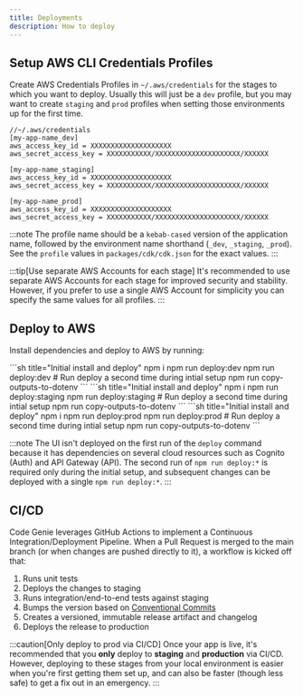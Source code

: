 ```yaml
---
title: Deployments
description: How to deploy
---
```


## Setup AWS CLI Credentials Profiles

Create AWS Credentials Profiles in `~/.aws/credentials` for the stages to which you want to deploy. Usually this will just be a `dev` profile, but you may want to create `staging` and `prod` profiles when setting those environments up for the first time.

```
//~/.aws/credentials
[my-app-name_dev]
aws_access_key_id = XXXXXXXXXXXXXXXXXXXX
aws_secret_access_key = XXXXXXXXXXX/XXXXXXXXXXXXXXXXXXXXX/XXXXXX

[my-app-name_staging]
aws_access_key_id = XXXXXXXXXXXXXXXXXXXX
aws_secret_access_key = XXXXXXXXXXX/XXXXXXXXXXXXXXXXXXXXX/XXXXXX

[my-app-name_prod]
aws_access_key_id = XXXXXXXXXXXXXXXXXXXX
aws_secret_access_key = XXXXXXXXXXX/XXXXXXXXXXXXXXXXXXXXX/XXXXXX
```
:::note
The profile name should be a `kebab-cased` version of the application name, followed by the environment name shorthand (`_dev`, `_staging`, `_prod`). See the `profile` values in `packages/cdk/cdk.json` for the exact values.
:::

:::tip[Use separate AWS Accounts for each stage]
It's recommended to use separate AWS Accounts for each stage for improved security and stability. However, if you prefer to use a single AWS Account for simplicity you can specify the same values for all profiles.
:::

## Deploy to AWS

Install dependencies and deploy to AWS by running:

<Tabs>
<TabItem label="dev">
```sh title="Initial install and deploy"
npm i
npm run deploy:dev
npm run deploy:dev # Run deploy a second time during intial setup
npm run copy-outputs-to-dotenv
```
</TabItem>
<TabItem label="staging">
```sh title="Initial install and deploy"
npm i
npm run deploy:staging
npm run deploy:staging # Run deploy a second time during intial setup
npm run copy-outputs-to-dotenv
```
</TabItem>
<TabItem label="prod">
```sh title="Initial install and deploy"
npm i
npm run deploy:prod
npm run deploy:prod # Run deploy a second time during intial setup
npm run copy-outputs-to-dotenv
```
</TabItem>
</Tabs>

:::note
The UI isn't deployed on the first run of the `deploy` command because it has dependencies on several cloud resources such as Cognito (Auth) and API Gateway (API). The second run of `npm run deploy:*` is required only during the initial setup, and subsequent changes can be deployed with a single `npm run deploy:*`.
:::

## CI/CD

Code Genie leverages GitHub Actions to implement a Continuous Integration/Deployment Pipeline. When a Pull Request is merged to the main branch (or when changes are pushed directly to it), a workflow is kicked off that:

1. Runs unit tests
1. Deploys the changes to staging
1. Runs integration/end-to-end tests against staging
1. Bumps the version based on [Conventional Commits](https://www.conventionalcommits.org/en/v1.0.0/)
1. Creates a versioned, immutable release artifact and changelog
1. Deploys the release to production

:::caution[Only deploy to prod via CI/CD]
Once your app is live, it's recommended that you **only** deploy to **staging** and **production** via CI/CD. However, deploying to these stages from your local environment is easier when you're first getting them set up, and can also be faster (though less safe) to get a fix out in an emergency.
:::
